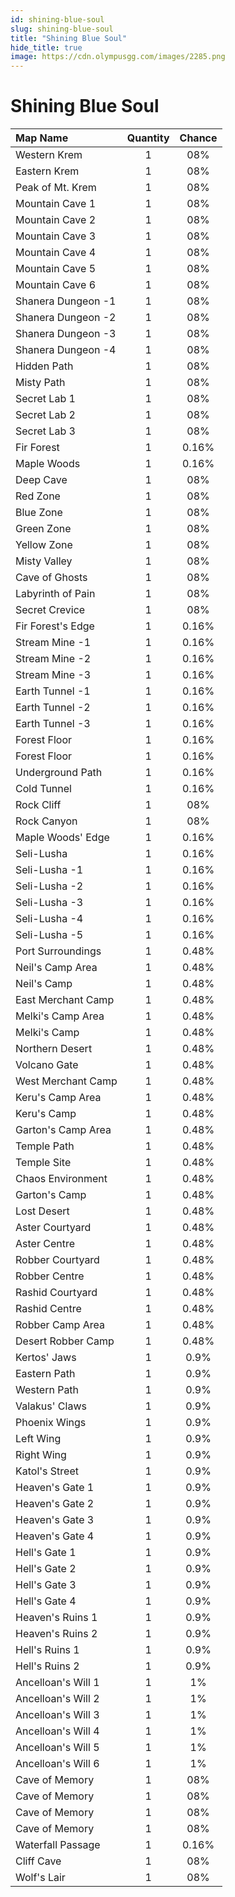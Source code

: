 ```yaml
---
id: shining-blue-soul
slug: shining-blue-soul
title: "Shining Blue Soul"
hide_title: true
image: https://cdn.olympusgg.com/images/2285.png
---
```



# <ItemIcon iconId="2285" height="32"/> Shining Blue Soul
|Map Name|Quantity|Chance|
|:--|:-:|:-:|
|Western Krem|1|08%|
|Eastern Krem|1|08%|
|Peak of Mt. Krem|1|08%|
|Mountain Cave 1|1|08%|
|Mountain Cave 2|1|08%|
|Mountain Cave 3|1|08%|
|Mountain Cave 4|1|08%|
|Mountain Cave 5|1|08%|
|Mountain Cave 6|1|08%|
|Shanera Dungeon -1|1|08%|
|Shanera Dungeon -2|1|08%|
|Shanera Dungeon -3|1|08%|
|Shanera Dungeon -4|1|08%|
|Hidden Path|1|08%|
|Misty Path|1|08%|
|Secret Lab 1|1|08%|
|Secret Lab 2|1|08%|
|Secret Lab 3|1|08%|
|Fir Forest|1|0.16%|
|Maple Woods|1|0.16%|
|Deep Cave|1|08%|
|Red Zone|1|08%|
|Blue Zone|1|08%|
|Green Zone|1|08%|
|Yellow Zone|1|08%|
|Misty Valley|1|08%|
|Cave of Ghosts|1|08%|
|Labyrinth of Pain|1|08%|
|Secret Crevice|1|08%|
|Fir Forest's Edge|1|0.16%|
|Stream Mine -1|1|0.16%|
|Stream Mine -2|1|0.16%|
|Stream Mine -3|1|0.16%|
|Earth Tunnel -1|1|0.16%|
|Earth Tunnel -2|1|0.16%|
|Earth Tunnel -3|1|0.16%|
|Forest Floor|1|0.16%|
|Forest Floor|1|0.16%|
|Underground Path|1|0.16%|
|Cold Tunnel|1|0.16%|
|Rock Cliff|1|08%|
|Rock Canyon|1|08%|
|Maple Woods' Edge|1|0.16%|
|Seli-Lusha|1|0.16%|
|Seli-Lusha -1|1|0.16%|
|Seli-Lusha -2|1|0.16%|
|Seli-Lusha -3|1|0.16%|
|Seli-Lusha -4|1|0.16%|
|Seli-Lusha -5|1|0.16%|
|Port Surroundings|1|0.48%|
|Neil's Camp Area|1|0.48%|
|Neil's Camp|1|0.48%|
|East Merchant Camp|1|0.48%|
|Melki's Camp Area|1|0.48%|
|Melki's Camp|1|0.48%|
|Northern Desert|1|0.48%|
|Volcano Gate|1|0.48%|
|West Merchant Camp|1|0.48%|
|Keru's Camp Area|1|0.48%|
|Keru's Camp|1|0.48%|
|Garton's Camp Area|1|0.48%|
|Temple Path|1|0.48%|
|Temple Site|1|0.48%|
|Chaos Environment|1|0.48%|
|Garton's Camp|1|0.48%|
|Lost Desert|1|0.48%|
|Aster Courtyard|1|0.48%|
|Aster Centre|1|0.48%|
|Robber Courtyard|1|0.48%|
|Robber Centre|1|0.48%|
|Rashid Courtyard|1|0.48%|
|Rashid Centre|1|0.48%|
|Robber Camp Area|1|0.48%|
|Desert Robber Camp|1|0.48%|
|Kertos' Jaws|1|0.9%|
|Eastern Path|1|0.9%|
|Western Path|1|0.9%|
|Valakus' Claws|1|0.9%|
|Phoenix Wings|1|0.9%|
|Left Wing|1|0.9%|
|Right Wing|1|0.9%|
|Katol's Street|1|0.9%|
|Heaven's Gate 1|1|0.9%|
|Heaven's Gate 2|1|0.9%|
|Heaven's Gate 3|1|0.9%|
|Heaven's Gate 4|1|0.9%|
|Hell's Gate 1|1|0.9%|
|Hell's Gate 2|1|0.9%|
|Hell's Gate 3|1|0.9%|
|Hell's Gate 4|1|0.9%|
|Heaven's Ruins 1|1|0.9%|
|Heaven's Ruins 2|1|0.9%|
|Hell's Ruins 1|1|0.9%|
|Hell's Ruins 2|1|0.9%|
|Ancelloan's Will 1|1|1%|
|Ancelloan's Will 2|1|1%|
|Ancelloan's Will 3|1|1%|
|Ancelloan's Will 4|1|1%|
|Ancelloan's Will 5|1|1%|
|Ancelloan's Will 6|1|1%|
|Cave of Memory|1|08%|
|Cave of Memory|1|08%|
|Cave of Memory|1|08%|
|Cave of Memory|1|08%|
|Waterfall Passage|1|0.16%|
|Cliff Cave|1|08%|
|Wolf's Lair|1|08%|

